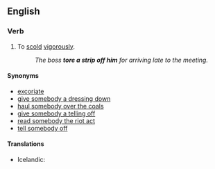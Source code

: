 ==English==

===Verb===
{{infl|en|verb|head=[[tear]] [[a]] [[strip]] [[off]] [[somebody]]}}

# {{idiom}} To [[scold]] [[vigorous]]ly. 
#:''The boss '''tore a strip off him''' for arriving late to the meeting.''

====Synonyms====
*[[excoriate]]
*[[dressing-down|give somebody a dressing down]]
*[[haul somebody over the coals]]
*[[telling off|give somebody a telling off]]
*[[read somebody the riot act]]
*[[tell off|tell somebody off]]

====Translations====
{{trans-top|to scold}}
* Icelandic: {{t|is|úthúða}}
{{trans-mid}}
{{trans-bottom}}